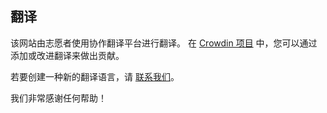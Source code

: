 <script>
</script>

## <Languages size="18" class="mr-1 inline-block align-baseline" /> 翻译

该网站由志愿者使用协作翻译平台进行翻译。
在 <a href="https://crowdin.com/project/gpxstudio" target="_blank">Crowdin 项目</a> 中，您可以通过添加或改进翻译来做出贡献。

若要创建一种新的翻译语言，请 <a href="#contact">联系我们</a>。

我们非常感谢任何帮助！
